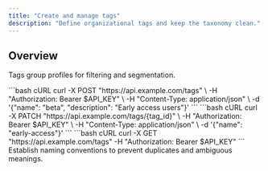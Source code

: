 ```yaml
---
title: "Create and manage tags"
description: "Define organizational tags and keep the taxonomy clean."
---
```


## Overview

Tags group profiles for filtering and segmentation.

<Steps>
<Step title="Create a tag">
  <RequestExample>
  ```bash cURL
  curl -X POST "https://api.example.com/tags" \
    -H "Authorization: Bearer $API_KEY" \
    -H "Content-Type: application/json" \
    -d '{"name": "beta", "description": "Early access users"}'
  ```
  </RequestExample>
</Step>

<Step title="Rename or archive a tag">
  <RequestExample>
  ```bash cURL
  curl -X PATCH "https://api.example.com/tags/{tag_id}" \
    -H "Authorization: Bearer $API_KEY" \
    -H "Content-Type: application/json" \
    -d '{"name": "early-access"}'
  ```
  </RequestExample>
</Step>

<Step title="List tags">
  <RequestExample>
  ```bash cURL
  curl -X GET "https://api.example.com/tags" -H "Authorization: Bearer $API_KEY"
  ```
  </RequestExample>
</Step>
</Steps>

<Tip>
Establish naming conventions to prevent duplicates and ambiguous meanings.
</Tip>


